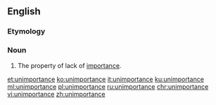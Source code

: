 ==English==

===Etymology===
{{prefix|en|un|importance}}

===Noun===
{{en-noun|-}}

# The property of lack of [[importance]].

[[et:unimportance]]
[[ko:unimportance]]
[[it:unimportance]]
[[ku:unimportance]]
[[ml:unimportance]]
[[pl:unimportance]]
[[ru:unimportance]]
[[chr:unimportance]]
[[vi:unimportance]]
[[zh:unimportance]]